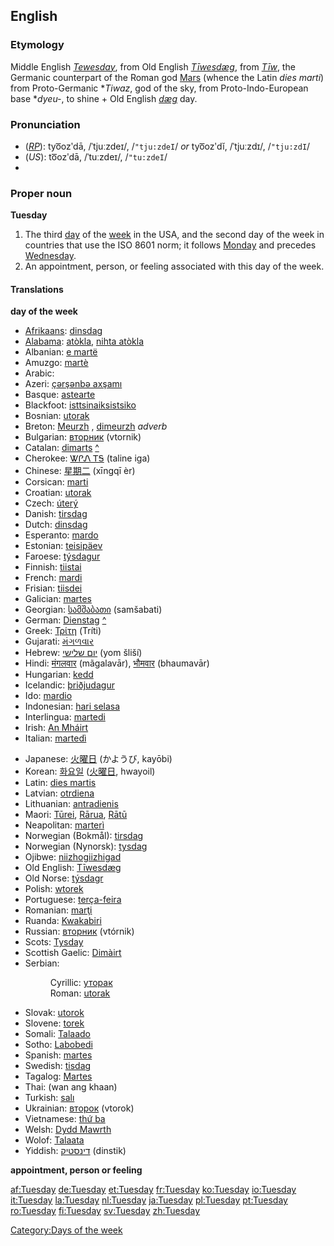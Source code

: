 == English ==
===Etymology===
Middle English ''[[Tewesday]]'', from Old English ''[[Tiwesdæg|Tīwesdæg]]'', from ''[[w:Tiw|Tīw]]'', the Germanic counterpart of the Roman god [[Mars]] (whence the Latin ''dies marti'') from Proto-Germanic *''Tiwaz'', god of the sky, from Proto-Indo-European base *''dyeu-'', to shine + Old English ''[[dæg]]'' day.

===Pronunciation===
*(''[[RP]]''): tyo͞ozʹdā, /ˈtjuːzdeɪ/, /<tt>"tju:zdeI</tt>/ ''or'' tyo͞ozʹdĭ, /ˈtjuːzdɪ/, /<tt>"tju:zdI</tt>/
*(''US''): to͞ozʹdā, /ˈtuːzdeɪ/, /<tt>"tu:zdeI</tt>/
*{{audio|en-us-Tuesday.ogg|Audio (US)}}

===Proper noun===
'''Tuesday'''

#The third [[day]] of the [[week]] in the USA, and the second day of the week in countries that use the ISO 8601 norm; it follows [[Monday]] and precedes [[Wednesday]].
#An appointment, person, or feeling associated with this day of the week.

====Translations====

'''day of the week'''
{{top}}
*[[Afrikaans]]: [[dinsdag]]
*[[Alabama]]: [[atòkla]], [[nihta atòkla]]
*Albanian: [[e martë]]
*Amuzgo: [[martè]]
*Arabic: {{ARchar|[[الثلاثاء]]}} {{Unicode|(aθ-θalaθá’)}}
*Azeri: [[çərşənbə axşamı]]
*Basque: [[astearte]]
*Blackfoot: [[isttsinaiksistsiko]]
*Bosnian: [[utorak#Bosnian|utorak]] {{m}}
*Breton: [[Meurzh]] {{m}}, [[dimeurzh]] ''adverb''
*Bulgarian: [[вторник]] (vtornik) {{m}}
*Catalan: [[dimarts]] {{m}} [[:ca:dimarts|^]]
*Cherokee: [[ᏔᎵᏁ ᎢᎦ]] (taline iga)
*Chinese: [[星期二]] (xīngqī èr)
*Corsican: [[marti]]
*Croatian: [[utorak#Croatian|utorak]] {{m}}
*Czech: [[úterý]] {{n}}
*Danish: [[tirsdag]]
*Dutch: [[dinsdag]] {{m}}
*Esperanto: [[mardo]]
*Estonian: [[teisipäev]]
*Faroese: [[týsdagur]] {{m}}
*Finnish: [[tiistai]]
*French: [[mardi]] {{m}}
*Frisian: [[tiisdei]]
*Galician: [[martes]]
*Georgian: [[სამშაბათი]] (samšabati)
*German: [[Dienstag]] {{m}} [[:de:Dienstag|^]]
*Greek: [[Τρίτη]] (Tríti) {{f}}
*Gujarati: [[મંગળવાર]] {{Unicode|(mãgaḷavār)}}
*Hebrew: [[יום שלישי]] (yom šliší)
*Hindi: [[मंगलवार]] (mãgalavār), [[भौमवार]] (bhaumavār)
*Hungarian: [[kedd]]
*Icelandic: [[þriðjudagur]] {{m}}
*Ido: [[mardio]]
*Indonesian: [[hari selasa]]
*Interlingua: [[martedi]]
*Irish: [[An Mháirt]]
*Italian: [[martedì]] {{m}}
{{mid}}
*Japanese: [[火曜日]] (かようび, kayōbi)
*Korean: [[화요일]] ([[火曜日]], hwayoil)
*Latin: [[dies martis]]
*Latvian: [[otrdiena]]
*Lithuanian: [[antradienis]] {{m}}
*Maori: [[Tūrei]], [[Rārua]], [[Rātū]]
*Neapolitan: [[marterì]]
*Norwegian (Bokmål): [[tirsdag]]
*Norwegian (Nynorsk): [[tysdag]]
*Ojibwe: [[niizhogiizhigad]]
*Old English: [[Tiwesdæg|Tīwesdæg]]
*Old Norse: [[týsdagr]]
*Polish: [[wtorek]]
*Portuguese: [[terça-feira]]
*Romanian: [[marţi]] {{f}}
*Ruanda: [[Kwakabiri]]
*Russian: [[вторник]] (vtórnik) {{m}}
*Scots: [[Tysday]]
*Scottish Gaelic: [[Dimàirt]] {{m}}
*Serbian:
*:Cyrillic: [[уторак#Serbian|уторак]] {{m}}
*:Roman: [[utorak#Serbian|utorak]] {{m}}
*Slovak: [[utorok]] {{m}}
*Slovene: [[torek]] {{m}}
*Somali: [[Talaado]]
*Sotho: [[Labobedi]]
*Spanish: [[martes]] {{m}}
*Swedish: [[tisdag]] {{c}}
*Tagalog: [[Martes]]
*Thai: {{THchar|[[วันอังคาร]]}} (wan ang khaan)
*Turkish: [[salı]]
*Ukrainian: [[второк]] (vtorok)
*Vietnamese: [[thứ ba]]
*Welsh: [[Dydd Mawrth]] {{m}}
*Wolof: [[Talaata]]
*Yiddish: [[דינסטיק]] (dinstik)
{{bottom}}

'''appointment, person or feeling'''
{{top}}
{{mid}}
{{bottom}}

[[Category:Days of the week]]

[[af:Tuesday]]
[[de:Tuesday]]
[[et:Tuesday]]
[[fr:Tuesday]]
[[ko:Tuesday]]
[[io:Tuesday]]
[[it:Tuesday]]
[[la:Tuesday]]
[[nl:Tuesday]]
[[ja:Tuesday]]
[[pl:Tuesday]]
[[pt:Tuesday]]
[[ro:Tuesday]]
[[fi:Tuesday]]
[[sv:Tuesday]]
[[zh:Tuesday]]